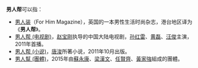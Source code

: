 '''男人帮'''可以指：
*[[男人装|男人装]]（For Him Magazine），英国的一本男性生活时尚杂志，港台地区译为《'''男人帮'''》。
*[[男人帮_(电视剧)|男人帮 (电视剧)]]，[[赵宝刚|赵宝刚]]执导的中国大陆电视剧，[[孙红雷|孙红雷]]、[[黄磊|黄磊]]、[[汪俊_(导演)|汪俊]]主演，2011年首播。
*[[男人帮_(小说)|男人帮 (小说)]]，[[唐浚|唐浚]]所著小说，2011年10月出版。
*[[男人幫_(團體)|男人幫 (團體)]]，2015年由[[蘇永康|蘇永康]]、[[梁漢文|梁漢文]]、[[任賢齊|任賢齊]]、[[黃家強|黃家強]]組成的團體。

{{消歧義|Cat=三字消歧義}}